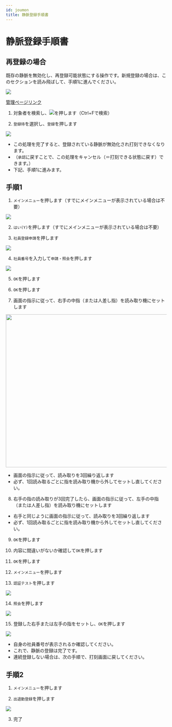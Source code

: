 ```yaml
---
id: joumon
title: 静脈登録手順書
---
```


# 静脈登録手順書

## 再登録の場合

既存の静脈を無効化し、再登録可能状態にする操作です。新規登録の場合は、このセクションを読み飛ばして、手順1に進んでください。

<img src="/img/attendance/shain_master1.png" />

[管理ページリンク](http://keitai.shiroyama.co.jp/~sdmobile/tc/kanri/)

1. 対象者を検索し、<img src="/img/attendance/change.gif" />を押します（Ctrl+Fで検索）

2. `登録待`を選択し、`登録`を押します

<img src="/img/attendance/shain_reregister1.png" />

- この処理を完了すると、登録されている静脈が無効化され打刻できなくなります。
- （`承認`に戻すことで、この処理をキャンセル（＝打刻できる状態に戻す）できます。）
- 下記、手順1に進みます。

## 手順1

1. `メインメニュー`を押します（すでにメインメニューが表示されている場合は不要）

<img src="/img/attendance/main_menu.png" />

2. `はい(Y)`を押します（すでにメインメニューが表示されている場合は不要）


3. `社員登録申請`を押します

<img src="/img/attendance/step6.png" />

4. `社員番号`を入力して`申請・照会`を押します

<img src="/img/attendance/shinseishokai.png" />

5. `OK`を押します

6. `OK`を押します

7. 画面の指示に従って、右手の中指（または人差し指）を読み取り機にセットします

<img src="/img/attendance/register4.png" width="640" height="480"/>

- 画面の指示に従って、読み取りを3回繰り返します
- 必ず、1回読み取るごとに指を読み取り機から外してセットし直してください。

8. 右手の指の読み取りが3回完了したら、画面の指示に従って、左手の中指（または人差し指）を読み取り機にセットします

- 右手と同じように画面の指示に従って、読み取りを3回繰り返します
- 必ず、1回読み取るごとに指を読み取り機から外してセットし直してください。

9. `OK`を押します

10. 内容に間違いがないか確認して`OK`を押します

11. `OK`を押します

12. `メインメニュー`を押します

13. `認証テスト`を押します

<img src="/img/attendance/ninsho_test.png" />

14. `照会`を押します

<img src="/img/attendance/shoukai.png" />

15. 登録した右手または左手の指をセットし、`OK`を押します

<img src="/img/attendance/mitsukarimashita.png" />

- 自身の社員番号が表示されるか確認してください。
- これで、静脈の登録は完了です。
- 連続登録しない場合は、次の手順で、打刻画面に戻してください。

## 手順2

1. `メインメニュー`を押します

2. `出退勤登録`を押します

<img src="/img/attendance/shutaikin.png" />

3. 完了


